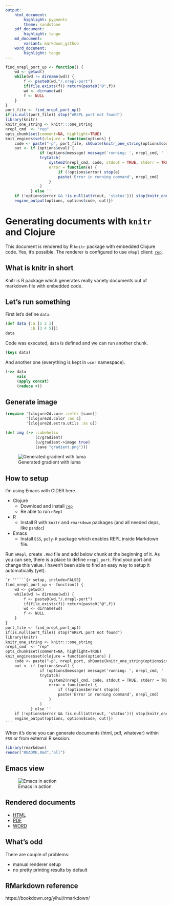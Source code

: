 ```yaml
---
output:
    html_document:
        highlight: pygments
        theme: sandstone
    pdf_document:
        highlight: tango
    md_document:
        variant: markdown_github
    word_document:
        highlight: tango
---
```


```r
find_nrepl_port_up <- function() {
    wd <- getwd()
    while(wd != dirname(wd)) {
        f <- paste0(wd,"/.nrepl-port")
        if(file.exists(f)) return(paste0("@",f))
        wd <- dirname(wd)
        f <- NULL
    }
}
port_file <- find_nrepl_port_up()
if(is.null(port_file)) stop("nREPL port not found")
library(knitr)
knitr_one_string <- knitr:::one_string
nrepl_cmd  <- "rep"
opts_chunk$set(comment=NA, highlight=TRUE)
knit_engines$set(clojure = function(options) {
    code <- paste("-p", port_file, shQuote(knitr_one_string(options$code)))
    out <- if (options$eval) {
               if (options$message) message('running: ', nrepl_cmd, ' ', code)
               tryCatch(
                   system2(nrepl_cmd, code, stdout = TRUE, stderr = TRUE, env = options$engine.env),
                   error = function(e) {
                       if (!options$error) stop(e)
                       paste('Error in running command', nrepl_cmd)
                   }
               )
           } else ''
    if (!options$error && !is.null(attr(out, 'status'))) stop(knitr_one_string(out))
    engine_output(options, options$code, out)})
```

# Generating documents with `knitr` and Clojure

This document is rendered by R `knitr` package with embedded Clojure code. Yes, it's possible. 
The renderer is configured to use `nRepl` client: [`rep`](https://github.com/eraserhd/rep).

## What is knitr in short

Knitr is R package which generates really variety documents out of markdown file with embedded code.

## Let's run something

First let's define `data`.

```clojure
(def data {:a [1 2 3]
           :b [3 4 5]})
data
````

Code was executed, `data` is defined and we can run another chunk.

```clojure
(keys data)
```

And another one (everything is kept in `user` namespace).

```clojure
(->> data
     vals
     (apply concat)
     (reduce +))
```

## Generate image

```clojure
(require '[clojure2d.core :refer [save]]
         '[clojure2d.color :as c]
         '[clojure2d.extra.utils :as u])
```

```clojure
(def img (-> :cubehelix
             (c/gradient)
             (u/gradient->image true)
             (save "gradient.png")))
```
![Generated gradient with luma](gradient.png)

## How to setup

I'm using Emacs with CIDER here. 

* Clojure
    * Download and install [`rep`](https://github.com/eraserhd/rep)
    * Be able to run `nRepl`
* R
    * Install R with `knitr` and `rmarkdown` packages (and all needed deps, like `pandoc`)
* Emacs
    * Install `ESS`, `poly-R` package which enables REPL inside Markdown file.

Run `nRepl`, create `.Rmd` file and add below chunk at the beginning of it. As you can see, there is a place to define `nrepl_port`. Find your port and change this value. I haven't been able to find an easy way to setup it automatically (yet).

````markdown
`r ''````{r setup, include=FALSE}
find_nrepl_port_up <- function() {
    wd <- getwd()
    while(wd != dirname(wd)) {
        f <- paste0(wd,"/.nrepl-port")
        if(file.exists(f)) return(paste0("@",f))
        wd <- dirname(wd)
        f <- NULL
    }
}
port_file <- find_nrepl_port_up()
if(is.null(port_file)) stop("nREPL port not found")
library(knitr)
knitr_one_string <- knitr:::one_string
nrepl_cmd  <- "rep"
opts_chunk$set(comment=NA, highlight=TRUE)
knit_engines$set(clojure = function(options) {
    code <- paste("-p", nrepl_port, shQuote(knitr_one_string(options$code)))
    out <- if (options$eval) {
               if (options$message) message('running: ', nrepl_cmd, ' ', code)
               tryCatch(
                   system2(nrepl_cmd, code, stdout = TRUE, stderr = TRUE, env = options$engine.env),
                   error = function(e) {
                       if (!options$error) stop(e)
                       paste('Error in running command', nrepl_cmd)
                   }
               )
           } else ''
    if (!options$error && !is.null(attr(out, 'status'))) stop(knitr_one_string(out))
    engine_output(options, options$code, out)})
```
````

When it's done you can generate documents (html, pdf, whatever) within `ESS` or from external R session.

```r
library(rmarkdown)
render("README.Rmd","all")
```

## Emacs view

![Emacs in action](emacs.png)

## Rendered documents

* [HTML](https://genmeblog.github.io/rmarkdown-clojure/README.html)
* [PDF](https://github.com/genmeblog/rmarkdown-clojure/blob/master/README.pdf)
* [WORD](https://github.com/genmeblog/rmarkdown-clojure/blob/master/README.docx)

## What's odd

There are couple of problems:

* manual renderer setup
* no pretty printing results by default

## RMarkdown reference

https://bookdown.org/yihui/rmarkdown/

```r

```
